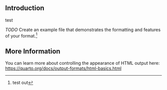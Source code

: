 

## Introduction

::: callout-tip
test
:::

*TODO* Create an example file that demonstrates the formatting and features of your format.[^1]

[^1]: test out

## More Information

You can learn more about controlling the appearance of HTML output here: <https://quarto.org/docs/output-formats/html-basics.html>

